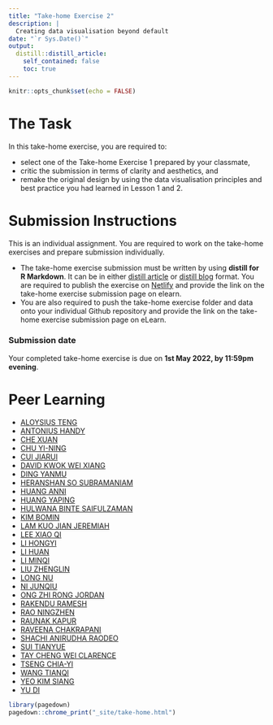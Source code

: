 ```yaml
---
title: "Take-home Exercise 2"
description: |
  Creating data visualisation beyond default
date: "`r Sys.Date()`"
output:
  distill::distill_article:
    self_contained: false
    toc: true
---
```


```r
knitr::opts_chunk$set(echo = FALSE)
```

# The Task

In this take-home exercise, you are required to:

- select one of the Take-home Exercise 1 prepared by your classmate, 
- critic the submission in terms of clarity and aesthetics, and 
- remake the original design by using the data visualisation principles and best practice you had learned in Lesson 1 and 2.

# Submission Instructions 

This is an individual assignment. You are required to work on the take-home exercises and prepare submission individually. 

- The take-home exercise submission must be written by using **distill for R Markdown**.  It can be in either [distill article](https://distill.pub/guide/) or [distill blog ](https://rstudio.github.io/distill/blog.html) format. You are required to publish the exercise on [Netlify](https://www.netlify.com/) and provide the link on the take-home exercise submission page on elearn. 
- You are also required to push the take-home exercise folder and data onto your individual Github repository and provide the link on the take-home exercise submission page on eLearn.
 
### Submission date 
 
Your completed take-home exercise is due on **1st May 2022, by 11:59pm evening**.

# Peer Learning

- [ALOYSIUS TENG]()
- [ANTONIUS HANDY]()
- [CHE XUAN]()
- [CHU YI-NING]()
- [CUI  JIARUI]()
- [DAVID KWOK WEI XIANG]()
- [DING YANMU]()
- [HERANSHAN SO SUBRAMANIAM]()
- [HUANG ANNI]()
- [HUANG YAPING]()
- [HULWANA BINTE SAIFULZAMAN]()
- [KIM BOMIN]()
- [LAM KUO JIAN JEREMIAH]()
- [LEE XIAO QI]()
- [LI HONGYI]()
- [LI HUAN]()
- [LI MINQI]()
- [LIU ZHENGLIN]()
- [LONG NU]() 
- [NI JUNQIU]()
- [ONG ZHI RONG JORDAN]()
- [RAKENDU RAMESH]()
- [RAO NINGZHEN]()
- [RAUNAK KAPUR]()
- [RAVEENA CHAKRAPANI]()
- [SHACHI ANIRUDHA RAODEO]()
- [SUI TIANYUE]()
- [TAY CHENG WEI CLARENCE]()
- [TSENG CHIA-YI]()
- [WANG TIANQI]()
- [YEO KIM SIANG]()
- [YU DI]()
   

```r
library(pagedown)
pagedown::chrome_print("_site/take-home.html")
```



















